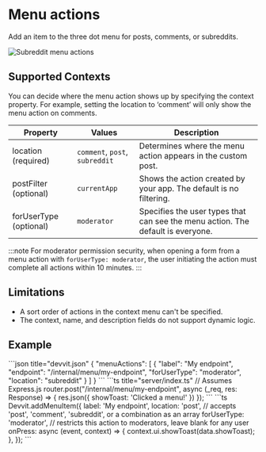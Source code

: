 
# Menu actions

Add an item to the three dot menu for posts, comments, or subreddits.

![Subreddit menu actions](../../assets/capabilities/menu-actions/menu-actions-subreddit.png)

## Supported Contexts

You can decide where the menu action shows up by specifying the context property. For example, setting the location to ‘comment’ will only show the menu action on comments.

| Property               | Values                         | Description                                                                     |
| ---------------------- | ------------------------------ | ------------------------------------------------------------------------------- |
| location (required)    | `comment`, `post`, `subreddit` | Determines where the menu action appears in the custom post.                    |
| postFilter (optional)  | `currentApp`                   | Shows the action created by your app. The default is no filtering.              |
| forUserType (optional) | `moderator`                    | Specifies the user types that can see the menu action. The default is everyone. |

:::note
For moderator permission security, when opening a form from a menu action with `forUserType: moderator`, the user initiating the action must complete all actions within 10 minutes.
:::

## Limitations

- A sort order of actions in the context menu can't be specified.
- The context, name, and description fields do not support dynamic logic.

## Example
<Tabs>
  <TabItem value="web" label="Devvit Web">
  ```json title="devvit.json"
  {
    "menuActions": [
      {
      "label": "My endpoint",
      "endpoint": "/internal/menu/my-endpoint",
      "forUserType": "moderator",
      "location": "subreddit"
      }
    ]
  }
  ```
  ```ts title="server/index.ts"
  // Assumes Express.js
  router.post("/internal/menu/my-endpoint", async (_req, res: Response<UiResponse>) => {
    res.json({
      showToast: 'Clicked a menu!'
    })
  });
  ``` 
  </TabItem>
  <TabItem value="blocks" label="Devvit Blocks / Mod Tools">
  ```ts
  Devvit.addMenuItem({
    label: 'My endpoint',
    location: 'post', // accepts 'post', 'comment', 'subreddit', or a combination as an array
    forUserType: 'moderator', // restricts this action to moderators, leave blank for any user
    onPress: async (event, context) => {
      context.ui.showToast(data.showToast);
    },
  });
  ```
  </TabItem>
</Tabs>
